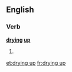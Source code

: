 ==English==

===Verb===
'''[[drying]] [[up]]'''
# {{present participle of|dry up}}

[[et:drying up]]
[[fr:drying up]]